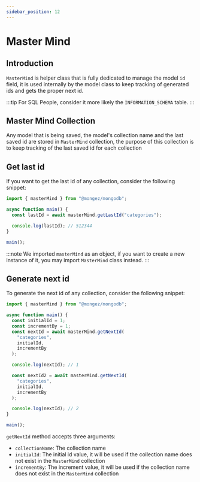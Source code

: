 ```yaml
---
sidebar_position: 12
---
```


# Master Mind

## Introduction

`MasterMind` is helper class that is fully dedicated to manage the model `id` field, it is used internally by the model class to keep tracking of generated ids and gets the proper next id.

:::tip
For SQL People, consider it more likely the `INFORMATION_SCHEMA` table.
:::

## Master Mind Collection

Any model that is being saved, the model's collection name and the last saved id are stored in `MasterMind` collection, the purpose of this collection is to keep tracking of the last saved id for each collection

## Get last id

If you want to get the last id of any collection, consider the following snippet:

```ts src/app.ts
import { masterMind } from "@mongez/mongodb";

async function main() {
  const lastId = await masterMind.getLastId("categories");

  console.log(lastId); // 512344
}

main();
```

:::note
We imported `masterMind` as an object, if you want to create a new instance of it, you may import `MasterMind` class instead.
:::

## Generate next id

To generate the next id of any collection, consider the following snippet:

```ts src/app.ts
import { masterMind } from "@mongez/mongodb";

async function main() {
  const initialId = 1;
  const incrementBy = 1;
  const nextId = await masterMind.getNextId(
    "categories",
    initialId,
    incrementBy
  );

  console.log(nextId); // 1

  const nextId2 = await masterMind.getNextId(
    "categories",
    initialId,
    incrementBy
  );

  console.log(nextId); // 2
}

main();
```

`getNextId` method accepts three arguments:

- `collectionName`: The collection name
- `initialId`: The initial id value, it will be used if the collection name does not exist in the `MasterMind` collection
- `incrementBy`: The increment value, it will be used if the collection name does not exist in the `MasterMind` collection

